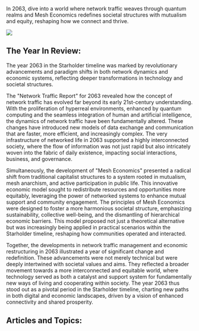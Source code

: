In 2063, dive into a world where network traffic weaves through quantum realms and Mesh Economics redefines societal structures with mutualism and equity, reshaping how we connect and thrive.

![](https://drbs5yklwtho3.cloudfront.net/images/1752611027492-0ca45bqvhp9v-image.jpg)

## The Year In Review:

The year 2063 in the Starholder timeline was marked by revolutionary advancements and paradigm shifts in both network dynamics and economic systems, reflecting deeper transformations in technology and societal structures.

The "Network Traffic Report" for 2063 revealed how the concept of network traffic has evolved far beyond its early 21st-century understanding. With the proliferation of hyperreal environments, enhanced by quantum computing and the seamless integration of human and artificial intelligence, the dynamics of network traffic have been fundamentally altered. These changes have introduced new models of data exchange and communication that are faster, more efficient, and increasingly complex. The very infrastructure of networked life in 2063 supported a highly interconnected society, where the flow of information was not just rapid but also intricately woven into the fabric of daily existence, impacting social interactions, business, and governance.

Simultaneously, the development of "Mesh Economics" presented a radical shift from traditional capitalist structures to a system rooted in mutualism, mesh anarchism, and active participation in public life. This innovative economic model sought to redistribute resources and opportunities more equitably, leveraging the power of networked systems to enhance mutual support and community engagement. The principles of Mesh Economics were designed to foster a more harmonious societal structure, emphasizing sustainability, collective well-being, and the dismantling of hierarchical economic barriers. This model proposed not just a theoretical alternative but was increasingly being applied in practical scenarios within the Starholder timeline, reshaping how communities operated and interacted.

Together, the developments in network traffic management and economic restructuring in 2063 illustrated a year of significant change and redefinition. These advancements were not merely technical but were deeply intertwined with societal values and aims. They reflected a broader movement towards a more interconnected and equitable world, where technology served as both a catalyst and support system for fundamentally new ways of living and cooperating within society. The year 2063 thus stood out as a pivotal period in the Starholder timeline, charting new paths in both digital and economic landscapes, driven by a vision of enhanced connectivity and shared prosperity.

## Articles and Topics:

